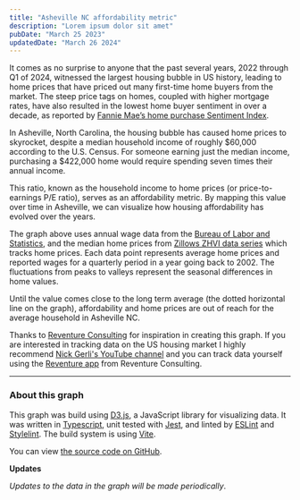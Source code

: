 ```yaml
---
title: "Asheville NC affordability metric"
description: "Lorem ipsum dolor sit amet"
pubDate: "March 25 2023"
updatedDate: "March 26 2024"
---
```


It comes as no surprise to anyone that the past several years, 2022 through Q1 of 2024, witnessed the largest housing bubble in US history, leading to home prices that have priced out many first-time home buyers from the market. The steep price tags on homes, coupled with higher mortgage rates, have also resulted in the lowest home buyer sentiment in over a decade, as reported by [Fannie Mae’s home purchase Sentiment Index](https://www.fanniemae.com/research-and-insights/surveys-indices/national-housing-survey).

In Asheville, North Carolina, the housing bubble has caused home prices to skyrocket, despite a median household income of roughly $60,000 according to the U.S. Census. For someone earning just the median income, purchasing a $422,000 home would require spending seven times their annual income.

This ratio, known as the household income to home prices (or price-to-earnings P/E ratio), serves as an affordability metric. By mapping this value over time in Asheville, we can visualize how housing affordability has evolved over the years.


<PEGraph />

The graph above uses annual wage data from the [Bureau of Labor and Statistics](https://www.bls.gov/data/),
and the median home prices from [Zillows ZHVI data series](https://www.zillow.com/research/data/) which tracks home prices. 
Each data point represents average home prices and reported wages for a quarterly period in a year going back
to 2002. The fluctuations from peaks to valleys represent the seasonal differences in home values.

Until the value comes close to the long term average (the dotted horizontal line on the graph), affordability and home prices are out of reach for the average household in Asheville NC.

Thanks to [Reventure Consulting](https://www.reventure.app/) for inspiration in creating this graph. 
If you are interested in tracking data on the US housing market I highly recommend [Nick Gerli's YouTube
channel](https://www.youtube.com/c/ReventureConsulting) and you can track data yourself using the 
[Reventure app](https://map.reventure.app/graph?contextData=%7B%22name%22%3A%22Asheville%2C+NC%22%2C%22GEOID%22%3A11700%2C%22NAME%22%3A%22Asheville%2C+NC%22%7D&geo=metro&datapoint=home_value) from Reventure Consulting.

---

### About this graph

This graph was build using [D3.js](https://github.com/d3/d3), a JavaScript library for visualizing data.
It was written in [Typescript](https://www.typescriptlang.org/), unit tested with [Jest](https://jestjs.io/), 
and linted by [ESLint](https://eslint.org/) and [Stylelint](https://stylelint.io/). 
The build system is using [Vite](https://vitejs.dev/).

You can view [the source code on GitHub](https://github.com/stevenslack/avl-housing-data).

**Updates**

_Updates to the data in the graph will be made periodically_.
